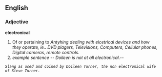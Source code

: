 ==English==

===Adjective===
'''electronical'''

# Of or pertaining to ''Antyhing dealing with elcetrical devices and how they operate, ie.. DVD plagers, Televisions, Computers, Cellular phones, Digital cameras, remote controls.''
# ''example sentence -- Doileen is not at all electronical.--''

 ''Slang as used and coined by Doileen Turner, the non electronical wife of Steve Turner.''